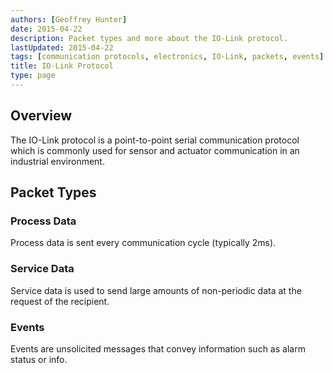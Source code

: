 ```yaml
---
authors: [Geoffrey Hunter]
date: 2015-04-22
description: Packet types and more about the IO-Link protocol.
lastUpdated: 2015-04-22
tags: [communication protocols, electronics, IO-Link, packets, events]
title: IO-Link Protocol
type: page
---
```


<WarningIsNotes />

## Overview

The IO-Link protocol is a point-to-point serial communication protocol which is commonly used for sensor and actuator communication in an industrial environment.

## Packet Types

### Process Data

Process data is sent every communication cycle (typically 2ms).

### Service Data

Service data is used to send large amounts of non-periodic data at the request of the recipient. 

### Events

Events are unsolicited messages that convey information such as alarm status or info.
